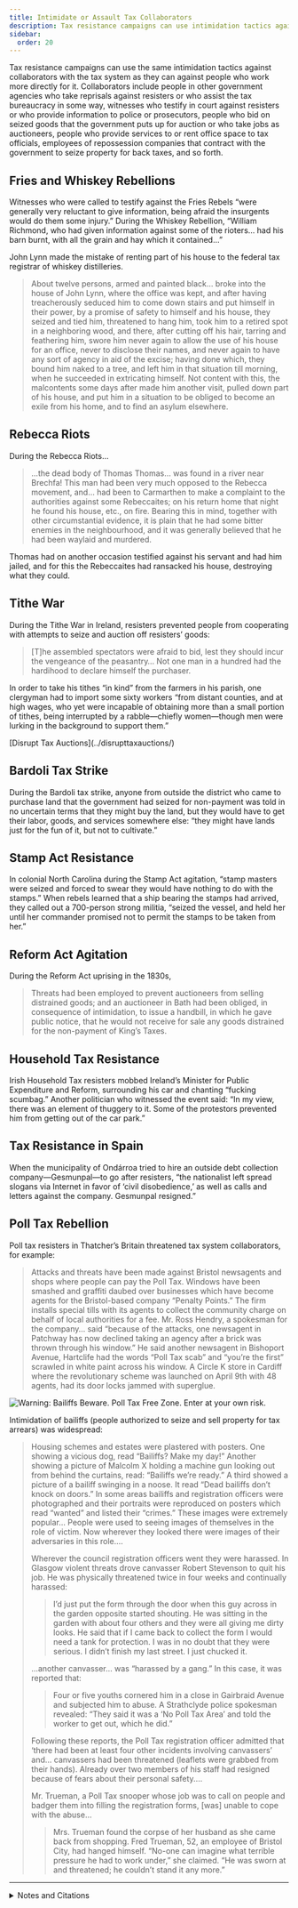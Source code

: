 ```yaml
---
title: Intimidate or Assault Tax Collaborators
description: Tax resistance campaigns can use intimidation tactics against collaborators with the tax system.
sidebar:
  order: 20
---
```


Tax resistance campaigns can use the same intimidation tactics against collaborators with the tax system as they can against people who work more directly for it.
Collaborators include people in other government agencies who take reprisals against resisters or who assist the tax bureaucracy in some way, witnesses who testify in court against resisters or who provide information to police or prosecutors, people who bid on seized goods that the government puts up for auction or who take jobs as auctioneers, people who provide services to or rent office space to tax officials, employees of repossession companies that contract with the government to seize property for back taxes, and so forth.

## <Badge text="Example" size="medium" /> Fries and Whiskey Rebellions

Witnesses who were called to testify against the Fries Rebels “were generally very reluctant to give information, being afraid the insurgents would do them some injury.”
During the Whiskey Rebellion, “William Richmond, who had given information against some of the rioters… had his barn burnt, with all the grain and hay which it contained…”

John Lynn made the mistake of renting part of his house to the federal tax registrar of whiskey distilleries.

> About twelve persons, armed and painted black… broke into the house of John Lynn, where the office was kept, and after having treacherously seduced him to come down stairs and put himself in their power, by a promise of safety to himself and his house, they seized and tied him, threatened to hang him, took him to a retired spot in a neighboring wood, and there, after cutting off his hair, tarring and feathering him, swore him never again to allow the use of his house for an office, never to disclose their names, and never again to have any sort of agency in aid of the excise; having done which, they bound him naked to a tree, and left him in that situation till morning, when he succeeded in extricating himself.
> Not content with this, the malcontents some days after made him another visit, pulled down part of his house, and put him in a situation to be obliged to become an exile from his home, and to find an asylum elsewhere.

## <Badge text="Example" size="medium" /> Rebecca Riots

During the Rebecca Riots…

> …the dead body of Thomas Thomas… was found in a river near Brechfa!
> This man had been very much opposed to the Rebecca movement, and… had been to Carmarthen to make a complaint to the authorities against some Rebeccaites; on his return home that night he found his house, etc., on fire.
> Bearing this in mind, together with other circumstantial evidence, it is plain that he had some bitter enemies in the neighbourhood, and it was generally believed that he had been waylaid and murdered.

Thomas had on another occasion testified against his servant and had him jailed, and for this the Rebeccaites had ransacked his house, destroying what they could.

## <Badge text="Example" size="medium" /> Tithe War

During the Tithe War in Ireland, resisters prevented people from cooperating with attempts to seize and auction off resisters’ goods:

> [T]he assembled spectators were afraid to bid, lest they should incur the vengeance of the peasantry…
> Not one man in a hundred had the hardihood to declare himself the purchaser.

In order to take his tithes “in kind” from the farmers in his parish, one clergyman had to import some sixty workers “from distant counties, and at high wages, who yet were incapable of obtaining more than a small portion of tithes, being interrupted by a rabble—chiefly women—though men were lurking in the background to support them.”

<Aside type="note" title="See also">
[Disrupt Tax Auctions](../disrupttaxauctions/)
</Aside>

## <Badge text="Example" size="medium" /> Bardoli Tax Strike

During the Bardoli tax strike, anyone from outside the district who came to purchase land that the government had seized for non-payment was told in no uncertain terms that they might buy the land, but they would have to get their labor, goods, and services somewhere else: “they might have lands just for the fun of it, but not to cultivate.”

## <Badge text="Example" size="medium" /> Stamp Act Resistance

In colonial North Carolina during the Stamp Act agitation, “stamp masters were seized and forced to swear they would have nothing to do with the stamps.”
When rebels learned that a ship bearing the stamps had arrived, they called out a 700-person strong militia, “seized the vessel, and held her until her commander promised not to permit the stamps to be taken from her.”

## <Badge text="Example" size="medium" /> Reform Act Agitation

During the Reform Act uprising in the 1830s,

> Threats had been employed to prevent auctioneers from selling distrained goods; and an auctioneer in Bath had been obliged, in consequence of intimidation, to issue a handbill, in which he gave public notice, that he would not receive for sale any goods distrained for the non-payment of King’s Taxes.

## <Badge text="Example" size="medium" /> Household Tax Resistance

Irish Household Tax resisters mobbed Ireland’s Minister for Public Expenditure and Reform, surrounding his car and chanting “fucking scumbag.”
Another politician who witnessed the event said:
“In my view, there was an element of thuggery to it.
Some of the protestors prevented him from getting out of the car park.”

## <Badge text="Example" size="medium" /> Tax Resistance in Spain

When the municipality of Ondárroa tried to hire an outside debt collection company—Gesmunpal—to go after resisters, “the nationalist left spread slogans via Internet in favor of ‘civil disobedience,’ as well as calls and letters against the company.
Gesmunpal resigned.”

## <Badge text="Example" size="medium" /> Poll Tax Rebellion

Poll tax resisters in Thatcher’s Britain threatened tax system collaborators, for example:

> Attacks and threats have been made against Bristol newsagents and shops where people can pay the Poll Tax.
> Windows have been smashed and graffiti daubed over businesses which have become agents for the Bristol-based company “Penalty Points.”
> The firm installs special tills with its agents to collect the community charge on behalf of local authorities for a fee.
> Mr. Ross Hendry, a spokesman for the company… said “because of the attacks, one newsagent in Patchway has now declined taking an agency after a brick was thrown through his window.”
> He said another newsagent in Bishoport Avenue, Hartclife had the words “Poll Tax scab” and “you’re the first” scrawled in white paint across his window.
> A Circle K store in Cardiff where the revolutionary scheme was launched on April 9th with 48 agents, had its door locks jammed with superglue.

![Warning: Bailiffs Beware. Poll Tax Free Zone. Enter at your own risk.](../../../assets/bailiffs-beware.gif)

Intimidation of bailiffs (people authorized to seize and sell property for tax arrears) was widespread:

> Housing schemes and estates were plastered with posters.
> One showing a vicious dog, read “Bailiffs? Make my day!”
> Another showing a picture of Malcolm X holding a machine gun looking out from behind the curtains, read: “Bailiffs we’re ready.”
> A third showed a picture of a bailiff swinging in a noose.
> It read “Dead bailiffs don’t knock on doors.”
> In some areas bailiffs and registration officers were photographed and their portraits were reproduced on posters which read “wanted” and listed their “crimes.”
> These images were extremely popular…
> People were used to seeing images of themselves in the role of victim.
> Now wherever they looked there were images of their adversaries in this role.…
>
> Wherever the council registration officers went they were harassed.
> In Glasgow violent threats drove canvasser Robert Stevenson to quit his job.
> He was physically threatened twice in four weeks and continually harassed:
>
> > I’d just put the form through the door when this guy across in the garden opposite started shouting.
> > He was sitting in the garden with about four others and they were all giving me dirty looks.
> > He said that if I came back to collect the form I would need a tank for protection.
> > I was in no doubt that they were serious. I didn’t finish my last street. I just chucked it.
>
> …another canvasser… was “harassed by a gang.”
> In this case, it was reported that:
>
> > Four or five youths cornered him in a close in Gairbraid Avenue and subjected him to abuse.
> > A Strathclyde police spokesman revealed: “They said it was a ‘No Poll Tax Area’ and told the worker to get out, which he did.”
>
> Following these reports, the Poll Tax registration officer admitted that ‘there had been at least four other incidents involving canvassers’ and… canvassers had been threatened (leaflets were grabbed from their hands).
> Already over two members of his staff had resigned because of fears about their personal safety.…
>
> Mr. Trueman, a Poll Tax snooper whose job was to call on people and badger them into filling the registration forms, [was] unable to cope with the abuse…
>
> > Mrs. Trueman found the corpse of her husband as she came back from shopping.
> > Fred Trueman, 52, an employee of Bristol City, had hanged himself.
> > “No-one can imagine what terrible pressure he had to work under,” she claimed.
> > “He was sworn at and threatened; he couldn’t stand it any more.”

<Aside type="tip" title="Wikipedia">
  <WikipediaBadge title="Fries’s Rebellion" url="https://en.wikipedia.org/wiki/Fries%27s_Rebellion" />
  <WikipediaBadge title="Whiskey Rebellion" />
  <WikipediaBadge title="Rebecca Riots" />
  <WikipediaBadge title="Tithe War" />
  <WikipediaBadge title="Bardoli Satyagraha" />
  <WikipediaBadge title="Stamp Act Congress" />
  <WikipediaBadge title="Reform Act 1832" />
  <WikipediaBadge title="Poll tax (Great Britain)" />
</Aside>

---

<details>
<summary>Notes and Citations</summary>

* Davis, W.W.H. <i>The Fries Rebellion</i> (1899), [p. 45](https://archive.org/details/friesrebellion1700dav/page/45/mode/1up)
* Hamilton, Alexander “Report on Opposition to Internal Duties” (5 August 1794) <i>The Works of Alexander Hamilton</i>, Vol. IV (1850), [pp. 578–99](https://archive.org/details/worksalexanderh13hamigoog/page/578/mode/1up)
* Evans, Henry Tobit <i>Rebecca Riots!</i> (2010 ed.), p. 17
* Fitzpatrick, William John <i>The Life, Times, and Correspondence of the Right Rev. Dr. Doyle</i>, Vol. II (1862) [pp. 404–05](https://archive.org/details/lifetimesandcor05fitzgoog/page/404/mode/2up)
* Desai, Mahadev <i>The Story of Bardoli</i> (1929) [pp. 170–71](https://archive.org/details/in.ernet.dli.2015.122169/page/n188/mode/1up)
* Saunders, William L. <i>Lessons from Our North Carolina Records</i> (1889) [p. 10](https://archive.org/details/lessonsfromourno00saun/page/10/mode/1up)
* <i>Hansard’s Parliamentary Debates</i>, Third Series, Vol. VIII (1832) p. 702
* [“Minister Howlin and Tommy Carr (84) branded scumbags”](https://www.independent.ie/regionals/wexford/news/minister-howlin-and-tommy-carr-84-branded-scumbags/27731383.html) <i>Wexford People</i> 29 February 2012
* Astui, Iratxe “Finaliza en Ondarroa el boicot fiscal sin afrontar los impagos” <i>El Correo</i> 19 July 2011 (translation mine)
* Burns, Danny <i>Poll Tax Rebellion</i> AK Press (1992), pp. 65–66, 130, 132 (quoting from the <i>Bristol Evening Post</i> 10 May 1990, the <i>Glasgow Evening Times</i> 9 July 1988, and <i>Der Spiegel</i> 5 March 1990)

</details>
